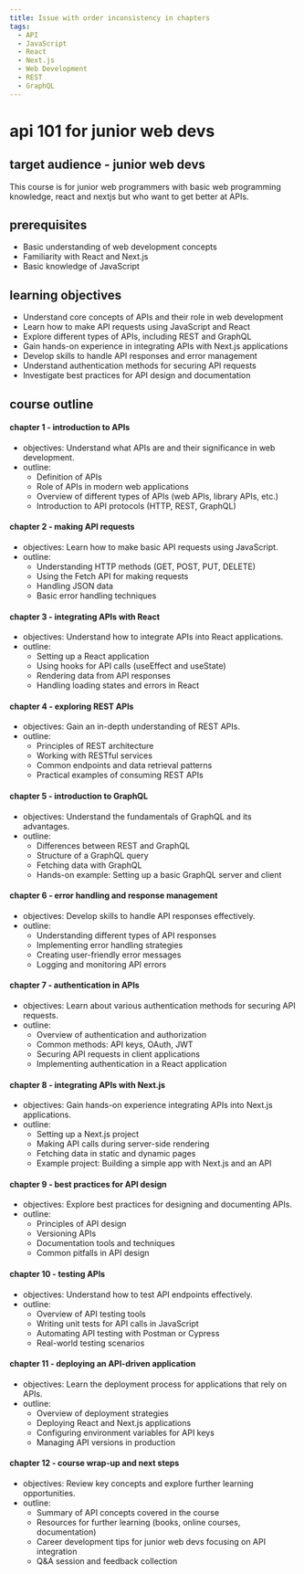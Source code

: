 ```yaml
---
title: Issue with order inconsistency in chapters
tags:
  - API
  - JavaScript
  - React
  - Next.js
  - Web Development
  - REST
  - GraphQL
---
```


# api 101 for junior web devs

## target audience - junior web devs
This course is for junior web programmers with basic web programming knowledge, react and nextjs but who want to get better at APIs.

## prerequisites

- Basic understanding of web development concepts
- Familiarity with React and Next.js
- Basic knowledge of JavaScript

## learning objectives

- Understand core concepts of APIs and their role in web development
- Learn how to make API requests using JavaScript and React
- Explore different types of APIs, including REST and GraphQL
- Gain hands-on experience in integrating APIs with Next.js applications
- Develop skills to handle API responses and error management
- Understand authentication methods for securing API requests
- Investigate best practices for API design and documentation

## course outline

#### chapter 1 - introduction to APIs
- objectives: Understand what APIs are and their significance in web development.
- outline:
  - Definition of APIs
  - Role of APIs in modern web applications
  - Overview of different types of APIs (web APIs, library APIs, etc.)
  - Introduction to API protocols (HTTP, REST, GraphQL)

#### chapter 2 - making API requests
- objectives: Learn how to make basic API requests using JavaScript.
- outline:
  - Understanding HTTP methods (GET, POST, PUT, DELETE)
  - Using the Fetch API for making requests
  - Handling JSON data
  - Basic error handling techniques

#### chapter 3 - integrating APIs with React
- objectives: Understand how to integrate APIs into React applications.
- outline:
  - Setting up a React application
  - Using hooks for API calls (useEffect and useState)
  - Rendering data from API responses
  - Handling loading states and errors in React

#### chapter 4 - exploring REST APIs
- objectives: Gain an in-depth understanding of REST APIs.
- outline:
  - Principles of REST architecture
  - Working with RESTful services
  - Common endpoints and data retrieval patterns
  - Practical examples of consuming REST APIs

#### chapter 5 - introduction to GraphQL
- objectives: Understand the fundamentals of GraphQL and its advantages.
- outline:
  - Differences between REST and GraphQL
  - Structure of a GraphQL query
  - Fetching data with GraphQL
  - Hands-on example: Setting up a basic GraphQL server and client

#### chapter 6 - error handling and response management
- objectives: Develop skills to handle API responses effectively.
- outline:
  - Understanding different types of API responses
  - Implementing error handling strategies
  - Creating user-friendly error messages
  - Logging and monitoring API errors

#### chapter 7 - authentication in APIs
- objectives: Learn about various authentication methods for securing API requests.
- outline:
  - Overview of authentication and authorization
  - Common methods: API keys, OAuth, JWT
  - Securing API requests in client applications
  - Implementing authentication in a React application

#### chapter 8 - integrating APIs with Next.js
- objectives: Gain hands-on experience integrating APIs into Next.js applications.
- outline:
  - Setting up a Next.js project
  - Making API calls during server-side rendering
  - Fetching data in static and dynamic pages
  - Example project: Building a simple app with Next.js and an API

#### chapter 9 - best practices for API design
- objectives: Explore best practices for designing and documenting APIs.
- outline:
  - Principles of API design
  - Versioning APIs
  - Documentation tools and techniques
  - Common pitfalls in API design

#### chapter 10 - testing APIs
- objectives: Understand how to test API endpoints effectively.
- outline:
  - Overview of API testing tools
  - Writing unit tests for API calls in JavaScript
  - Automating API testing with Postman or Cypress
  - Real-world testing scenarios

#### chapter 11 - deploying an API-driven application
- objectives: Learn the deployment process for applications that rely on APIs.
- outline:
  - Overview of deployment strategies
  - Deploying React and Next.js applications
  - Configuring environment variables for API keys
  - Managing API versions in production

#### chapter 12 - course wrap-up and next steps
- objectives: Review key concepts and explore further learning opportunities.
- outline:
  - Summary of API concepts covered in the course
  - Resources for further learning (books, online courses, documentation)
  - Career development tips for junior web devs focusing on API integration
  - Q&A session and feedback collection
